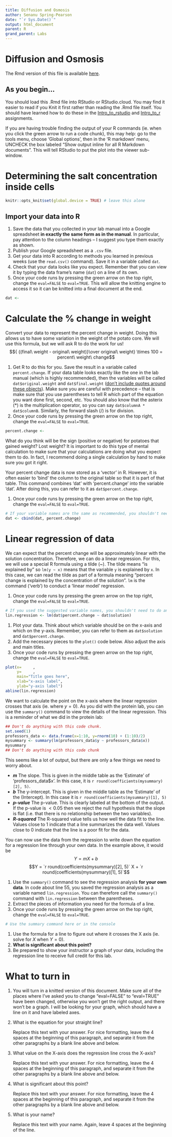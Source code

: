 ```yaml
---
title: Diffusion and Osmosis
author: Senanu Spring-Pearson
date: "`r Sys.Date()`"
output: html_document
parent: R
grand_parent: Labs
---
```


# Diffusion and Osmosis

The Rmd version of this file is available [here](diffusion.Rmd).

## As you begin...

You should load this .Rmd file into RStudio or RStudio.cloud. You may find it easier to read if you Knit it first rather than reading the .Rmd file itself. You should have learned how to do these in the [Intro_to_rstudio](https://senanu.github.io/b40/docs/labs/R/intro_to_rstudio.html) and [Intro_to_r](https://senanu.github.io/b40/docs/labs/R/intro_to_r.html) assignments.

If you are having trouble finding the output of your R commands (ie. when you click the green arrow to run a code chunk), this may help: go to the tools menu, choose 'Global options', then in the 'R markdown' menu, UNCHECK the box labeled "Show output inline for all R Markdown documents". This will tell RStudio to put the plot into the viewer sub-window.

# Determining the salt concentration inside cells

```r
knitr::opts_knit$set(global.device = TRUE) # leave this alone
```

## Import your data into R
1. Save the data that you collected in your lab manual into a Google spreadsheet **in exactly the same form as in the manual**. In particular, pay attention to the column headings -- I suggest you type them exactly as shown.
1. Publish your Google spreadsheet as a `.csv` file.
1. Get your data into R according to methods you learned in previous weeks (use the `read.csv()` command). Save it in a variable called `dat`.
1. Check that your data looks like you expect. Remember that you can view it by typing the data frame's name (`dat`) on a line of its own.
1. Once your code runs by pressing the green arrow on the top right, change the `eval=FALSE` to `eval=TRUE`. This will allow the knitting engine to access it so it can be knitted into a final document at the end.

```r
dat <-
```

# Calculate the % change in weight
Convert your data to represent the percent change in weight. Doing this allows us to have some variation in the weight of the potato core. We will use this formula, but we will ask R to do the work for us!
$${ {(final\ weight - original\ weight)}\over original\ weight} \times 100 = percent\ weight\ change$$

1. Get R to do this for you. Save the result in a variable called `percent.change`. If your data table looks exactly like the one in the lab manual (which is highly recommended), then the variables will be called `dat$original.weight` and `dat$final.weight` ([don't include quotes around these objects](https://senanu.github.io/b40/docs/labs/R/r_faq.html#objects-and-quotes-in-r)). Make sure you are careful with precedence -- that is make sure that you use parentheses to tell R which part of the equation you want done first, second, etc. You should also know that the asterix (*) is the multiplication operator, so you can say `dat$columnA * dat$columnB`. Similarly, the forward slash (/) is for division.
1. Once your code runs by pressing the green arrow on the top right, change the `eval=FALSE` to `eval=TRUE`.


```r
percent.change <-
```

What do you think will be the sign (positive or negative) for potatoes that gained weight? Lost weight? It is important to do this type of mental calculation to make sure that your calculations are doing what you expect them to do. In fact, I recommend doing a single calculation by hand to make sure you got it right.

Your percent change data is now stored as a ‘vector’ in R. However, it is often easier to ‘bind’ the column to the original table so that it is part of that table. This command combines 'dat' with 'percent.change' into the variable 'dat'. After doing this, you can refer to it as `dat$percent.change`.

1. Once your code runs by pressing the green arrow on the top right, change the `eval=FALSE` to `eval=TRUE`.

```r
# If your variable names are the same as recommended, you shouldn't need to do anything with this code chunk.
dat <- cbind(dat, percent.change)
```

# Linear regression of data

We can expect that the percent change will be approximately linear with the solution concentration. Therefore, we can do a linear regression. For this, we will use a special R formula using a tilde (~). The tilde means "is explained by" so `lm(y ~ x)` means that the variable `y` is explained by `x`. In this case, we can read the tilde as part of a formula meaning “percent change is explained by the concentration of the solution”. `lm` is the command ('verb') to conduct a 'linear model' regression.

1. Once your code runs by pressing the green arrow on the top right, change the `eval=FALSE` to `eval=TRUE`.
    
```r
# If you used the suggested variable names, you shouldn't need to do anything here.
lin.regression <- lm(dat$percent.change ~ dat$solution)
```

1. Plot your data. Think about which variable should be on the x-axis and which on the y-axis. Remember, you can refer to them as `dat$solution` and `dat$percent.change`.
1. Add the necessary pieces to the `plot()` code below. Also adjust the axis and main titles.
1. Once your code runs by pressing the green arrow on the top right, change the `eval=FALSE` to `eval=TRUE`.

```r
plot(x=     ,
     y=     ,
     main="Title goes here",
     xlab="x-axis label",
     ylab="y-axis label")
abline(lin.regression)
```

We want to calculate the point on the x-axis where the linear regression crosses that axis (ie. where $y=0$). As you did with the protein lab, you can use the `summary()` command to view the details of the linear regression. This is a reminder of what we did in the protein lab:

```r
## Don't do anything with this code chunk.
set.seed(1)
professors_data <- data.frame(x=1:10, y=rnorm(10) + (1:10)/2)
mysummary <- summary(lm(professors_data$y ~ professors_data$x))
mysummary
## Don't do anything with this code chunk
```

This seems like a lot of output, but there are only a few things we need to worry about.

* __*m*__ The slope. This is given in the middle table as the 'Estimate' of 'professors_data$x'. In this case, it is `r round(coefficients(mysummary)[2], 5)`.
* __*b*__ The y-intercept. This is given in the middle table as the 'Estimate' of the (Intercept). In this case it is `r round(coefficients(mysummary)[1], 5)`
* __*p-value*__ The p-value. This is clearly labeled at the bottom of the output. If the p-value is $< 0.05$ then we reject the null hypothesis that the slope is flat (i.e. that there is no relationship between the two variables).
* __*R-squared*__ The R-squared value tells us how well the data fit to the line. Values close to 1 indicate that a line summarizes the data well. Values close to 0 indicate that the line is a poor fit for the data.

You can now use the data from the regression to write down the equation for a regression line through your own data. In the example above, it would be
$$Y = mX + b$$
$$Y = `r round(coefficients(mysummary)[2], 5)` X + `r round(coefficients(mysummary)[1], 5)`$$

1. Use the `summary()` command to see the regression analysis **for your own data**. In code about line 55, you saved the regression analysis as a variable named `lin.regression`. You can therefore call the `summary()` command with `lin.regression` between the parentheses.
1. Extract the pieces of information you need for the formula of a line.
1. Once your code runs by pressing the green arrow on the top right, change the `eval=FALSE` to `eval=TRUE`.

```r
# Use the summary command here or in the console
```

1. Use the formula for a line to figure out where it crosses the X axis (ie. solve for $X$ when $Y = 0$).
1. __What is significant about this point?__
1. Be prepared to show your instructor a graph of your data, including the regression line to receive full credit for this lab.

# What to turn in

1. You will turn in a knitted version of this document. Make sure all of the places where I've asked you to change "eval=FALSE" to "eval=TRUE" have been changed, otherwise you won't get the right output, and there won't be a graph. I will be looking for your graph, which should have a line on it and have labeled axes.

1. What is the equation for your straight line?

    Replace this text with your answer. For nice formatting, leave the 4 spaces at the beginning of this paragraph, and separate it from the other paragraphs by a blank line above and below.

1. What value on the X-axis does the regression line cross the X-axis?

    Replace this text with your answer. For nice formatting, leave the 4 spaces at the beginning of this paragraph, and separate it from the other paragraphs by a blank line above and below.

1. What is significant about this point?

    Replace this text with your answer. For nice formatting, leave the 4 spaces at the beginning of this paragraph, and separate it from the other paragraphs by a blank line above and below.
    
1. What is your name?

    Replace this text with your name. Again, leave 4 spaces at the beginning of the line.
